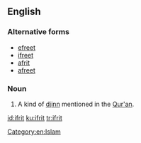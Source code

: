 ==English==

===Alternative forms===
*[[efreet]]
*[[ifreet]]
*[[afrit]]
*[[afreet]]

===Noun===
{{en-noun}}
{{wikipedia}}

# A kind of [[djinn]] mentioned in the [[Qur'an]].
[[Category:en:Islam]]

[[id:ifrit]]
[[ku:ifrit]]
[[tr:ifrit]]